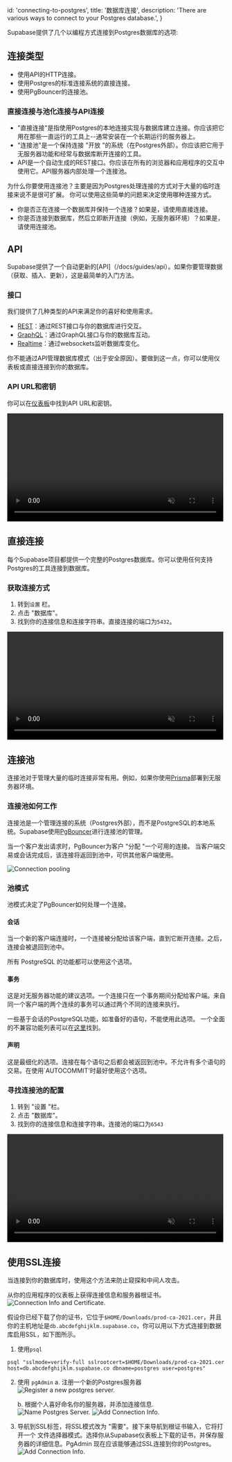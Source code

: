 
  id: 'connecting-to-postgres',
  title: '数据库连接',
  description: 'There are various ways to connect to your Postgres database.',
}

Supabase提供了几个以编程方式连接到Postgres数据库的选项:

## 连接类型

- 使用API的HTTP连接。
- 使用Postgres的标准连接系统的直接连接。
- 使用PgBouncer的连接池。

### 直接连接与池化连接与API连接

- "直接连接"是指使用Postgres的本地连接实现与数据库建立连接。你应该把它用在那些一直运行的工具上--通常安装在一个长期运行的服务器上。
- "连接池"是一个保持连接 "开放 "的系统（在Postgres外部）。你应该把它用于无服务器功能和经常与数据库断开连接的工具。
- API是一个自动生成的REST接口。你应该在所有的浏览器和应用程序的交互中使用它。API服务器内部处理一个连接池。

为什么你要使用连接池？主要是因为Postgres处理连接的方式对于大量的临时连接来说不是很可扩展。
你可以使用这些简单的问题来决定使用哪种连接方式。

- 你是否正在连接一个数据库并保持一个连接？如果是，请使用直接连接。
- 你是否连接到数据库，然后立即断开连接（例如，无服务器环境）？如果是，请使用连接池。


## API

Supabase提供了一个自动更新的[API]（/docs/guides/api）。如果你要管理数据（获取、插入、更新），这是最简单的入门方法。

### 接口

我们提供了几种类型的API来满足你的喜好和使用需求。

- [REST](/docs/guides/api#rest-api)：通过REST接口与你的数据库进行交互。
- [GraphQL](/docs/guides/api#graphql-api)：通过GraphQL接口与你的数据库互动。
- [Realtime](/docs/guides/api#realtime-api)：通过websockets监听数据库变化。

你不能通过API管理数据库模式（出于安全原因）。要做到这一点，你可以使用仪表板或直接连接到你的数据库。

### API URL和密钥

你可以在[仪表板](https://app.supabase.com/project/_/settings/api)中找到API URL和密钥。

<video width="99%" muted playsInline controls="true">
  <source src="/docs/videos/api/api-url-and-key.mp4" type="video/mp4" muted playsInline />
</video>

## 直接连接

每个Supabase项目都提供一个完整的Postgres数据库。你可以使用任何支持Postgres的工具连接到数据库。

### 获取连接方式

1. 转到`设置` 栏。
2. 点击 "数据库"。
3. 找到你的连接信息和连接字符串。直接连接的端口为`5432`。

<video width="99%" muted playsInline controls="true">
  <source src="/docs/videos/postgres-connection.mp4" type="video/mp4" muted playsInline />
</video>

## 连接池

连接池对于管理大量的临时连接非常有用。例如，如果你使用[Prisma](/docs/guides/integrations/prisma)部署到无服务器环境。

### 连接池如何工作

连接池是一个管理连接的系统（Postgres外部），而不是PostgreSQL的本地系统。Supabase使用[PgBouncer](https://www.pgbouncer.org/)进行连接池的管理。

当一个客户发出请求时，PgBouncer为客户 "分配 "一个可用的连接。
当客户端交易或会话完成后，该连接将返回到池中，可供其他客户端使用。

![Connection pooling](/docs/img/guides/database/connection-pool.png)

### 池模式

池模式决定了PgBouncer如何处理一个连接。

#### 会话

当一个新的客户端连接时，一个连接被分配给该客户端，直到它断开连接。之后，连接会被退回到池中。

所有 PostgreSQL 的功能都可以使用这个选项。

#### 事务

这是对无服务器功能的建议选项。一个连接只在一个事务期间分配给客户端。来自同一个客户端的两个连续的事务可以通过两个不同的连接来执行。

一些基于会话的PostgreSQL功能，如准备好的语句，不能使用此选项。
一个全面的不兼容功能列表可以在[这里](https://www.pgbouncer.org/features.html)找到。

#### 声明

这是最细化的选项。连接在每个语句之后都会被返回到池中。不允许有多个语句的交易。在使用`AUTOCOMMIT'时最好使用这个选项。

### 寻找连接池的配置

1. 转到 "设置 "栏。
2. 点击 "数据库"。
3. 找到你的连接信息和连接字符串。连接池的端口为`6543`

<video width="99%" muted playsInline controls="true">
  <source src="/docs/videos/connection-pool-config.mp4" type="video/mp4" muted playsInline />
</video>

## 使用SSL连接

当连接到你的数据库时，使用这个方法来防止窥探和中间人攻击。

从你的应用程序的仪表板上获得连接信息和服务器根证书。
![Connection Info and Certificate.](/docs/img/guides/database/connection-info-cert.png)


假设你已经下载了你的证书，它位于`$HOME/Downloads/prod-ca-2021.cer`，并且你的主机地址是`db.abcdefghijklm.supabase.co`，你可以用以下方式连接到数据库启用SSL，如下图所示。

1. 使用`psql`

```
psql "sslmode=verify-full sslrootcert=$HOME/Downloads/prod-ca-2021.cer host=db.abcdefghijklm.supabase.co dbname=postgres user=postgres"
```

2. 使用 `pgAdmin`
   a. 注册一个新的Postgres服务器
   ![Register a new postgres server.](/docs/img/guides/database/register-server-pgAdmin.png)

   b. 根据个人喜好命名你的服务器，并添加连接信息.
   ![Name Postgres Server.](/docs/img/guides/database/name-pg-server.png)
   ![Add Connection Info.](/docs/img/guides/database/add-pg-server-conn-info.png)

3. 导航到SSL标签，将SSL模式改为 "需要"。接下来导航到根证书输入，它将打开一个 文件选择器模式。选择你从Supabase仪表板上下载的证书，并保存服务器的详细信息。PgAdmin 现在应该能够通过SSL连接到你的Postgres。
   ![Add Connection Info.](/docs/img/guides/database/add-ssl-config.png)


